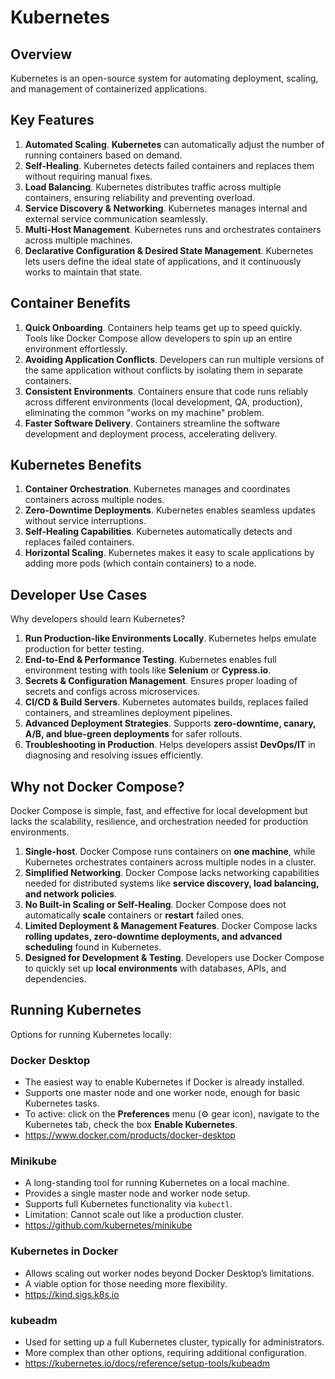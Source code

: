 # Kubernetes

## Overview

Kubernetes is an open-source system for automating deployment, scaling, and management of containerized applications.


## Key Features

1. **Automated Scaling**. **Kubernetes** can automatically adjust the number of running containers based on demand.
2. **Self-Healing**. Kubernetes detects failed containers and replaces them without requiring manual fixes.
3. **Load Balancing**. Kubernetes distributes traffic across multiple containers, ensuring reliability and preventing overload.
4. **Service Discovery & Networking**. Kubernetes manages internal and external service communication seamlessly.
5. **Multi-Host Management**. Kubernetes runs and orchestrates containers across multiple machines.
6. **Declarative Configuration & Desired State Management**. Kubernetes lets users define the ideal state of applications, and it continuously works to maintain that state.


## Container Benefits

1. **Quick Onboarding**. Containers help teams get up to speed quickly. Tools like Docker Compose allow developers to spin up an entire environment effortlessly.
3. **Avoiding Application Conflicts**. Developers can run multiple versions of the same application without conflicts by isolating them in separate containers.
4. **Consistent Environments**. Containers ensure that code runs reliably across different environments (local development, QA, production), eliminating the common "works on my machine" problem.
5. **Faster Software Delivery**. Containers streamline the software development and deployment process, accelerating delivery.


## Kubernetes Benefits

1. **Container Orchestration**. Kubernetes manages and coordinates containers across multiple nodes.
2. **Zero-Downtime Deployments**. Kubernetes enables seamless updates without service interruptions.
3. **Self-Healing Capabilities**. Kubernetes automatically detects and replaces failed containers.
4. **Horizontal Scaling**. Kubernetes makes it easy to scale applications by adding more pods (which contain containers) to a node.


## Developer Use Cases

Why developers should learn Kubernetes?

1. **Run Production-like Environments Locally**. Kubernetes helps emulate production for better testing.
2. **End-to-End & Performance Testing**. Kubernetes enables full environment testing with tools like **Selenium** or **Cypress.io**.
3. **Secrets & Configuration Management**. Ensures proper loading of secrets and configs across microservices.
4. **CI/CD & Build Servers**. Kubernetes automates builds, replaces failed containers, and streamlines deployment pipelines.
5. **Advanced Deployment Strategies**. Supports **zero-downtime, canary, A/B, and blue-green deployments** for safer rollouts.
6. **Troubleshooting in Production**. Helps developers assist **DevOps/IT** in diagnosing and resolving issues efficiently.


## Why not Docker Compose?

Docker Compose is simple, fast, and effective for local development but lacks the scalability, resilience, and orchestration needed for production environments.

1. **Single-host**. Docker Compose runs containers on **one machine**, while Kubernetes orchestrates containers across multiple nodes in a cluster.
2. **Simplified Networking**. Docker Compose lacks networking capabilities needed for distributed systems like **service discovery, load balancing, and network policies**.
3. **No Built-in Scaling or Self-Healing**. Docker Compose does not automatically **scale** containers or **restart** failed ones.
4. **Limited Deployment & Management Features**. Docker Compose lacks **rolling updates, zero-downtime deployments, and advanced scheduling** found in Kubernetes.
5. **Designed for Development & Testing**. Developers use Docker Compose to quickly set up **local environments** with databases, APIs, and dependencies.

## Running Kubernetes

Options for running Kubernetes locally:

### Docker Desktop
- The easiest way to enable Kubernetes if Docker is already installed.
- Supports one master node and one worker node, enough for basic Kubernetes tasks.
- To active: click on the **Preferences** menu (⚙️ gear icon), navigate to the Kubernetes tab, check the box **Enable Kubernetes**.
- https://www.docker.com/products/docker-desktop

### Minikube
- A long-standing tool for running Kubernetes on a local machine.
- Provides a single master node and worker node setup.
- Supports full Kubernetes functionality via `kubectl`.
- Limitation: Cannot scale out like a production cluster.
- https://github.com/kubernetes/minikube

### Kubernetes in Docker
- Allows scaling out worker nodes beyond Docker Desktop’s limitations.
- A viable option for those needing more flexibility.
- https://kind.sigs.k8s.io

### kubeadm
- Used for setting up a full Kubernetes cluster, typically for administrators.
- More complex than other options, requiring additional configuration.
- https://kubernetes.io/docs/reference/setup-tools/kubeadm
